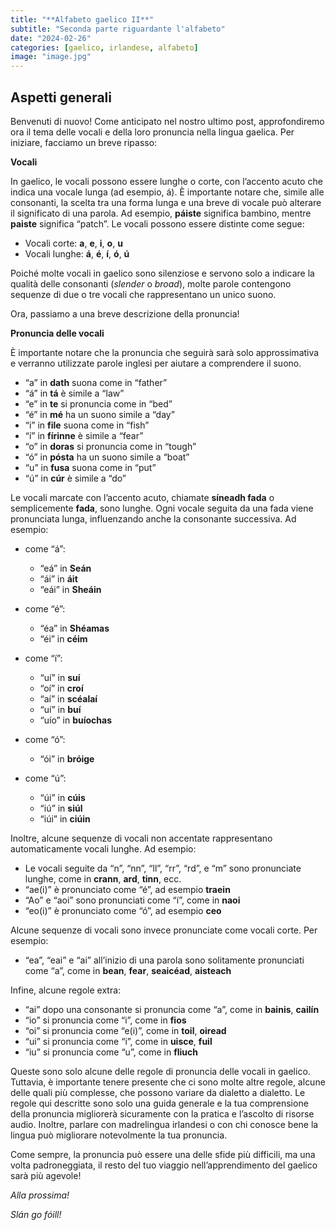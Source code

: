 ```yaml
---
title: "**Alfabeto gaelico II**"
subtitle: "Seconda parte riguardante l'alfabeto"
date: "2024-02-26"
categories: [gaelico, irlandese, alfabeto]
image: "image.jpg"
---
```


## Aspetti generali

Benvenuti di nuovo! Come anticipato nel nostro ultimo post, approfondiremo ora il tema delle vocali e della loro pronuncia nella lingua gaelica. Per iniziare, facciamo un breve ripasso:

**Vocali**

In gaelico, le vocali possono essere lunghe o corte, con l'accento acuto che indica una vocale lunga (ad esempio, á). È importante notare che, simile alle consonanti, la scelta tra una forma lunga e una breve di vocale può alterare il significato di una parola. Ad esempio, **páiste** significa bambino, mentre **paiste** significa "patch". Le vocali possono essere distinte come segue:

-   Vocali corte: **a**, **e**, **i**, **o**, **u**
-   Vocali lunghe: **á**, **é**, **í**, **ó**, **ú**

Poiché molte vocali in gaelico sono silenziose e servono solo a indicare la qualità delle consonanti (*slender* o *broad*), molte parole contengono sequenze di due o tre vocali che rappresentano un unico suono.

Ora, passiamo a una breve descrizione della pronuncia!

**Pronuncia delle vocali**

È importante notare che la pronuncia che seguirà sarà solo approssimativa e verranno utilizzate parole inglesi per aiutare a comprendere il suono.

-   "a" in **dath** suona come in "father"
-   "á" in **tá** è simile a "law"
-   "e" in **te** si pronuncia come in "bed"
-   "é" in **mé** ha un suono simile a "day"
-   "i" in **file** suona come in "fish"
-   "í" in **fírinne** è simile a "fear"
-   "o" in **doras** si pronuncia come in "tough"
-   "ó" in **pósta** ha un suono simile a "boat"
-   "u" in **fusa** suona come in "put"
-   "ú" in **cúr** è simile a "do"

Le vocali marcate con l'accento acuto, chiamate **síneadh fada** o semplicemente **fada**, sono lunghe. Ogni vocale seguita da una fada viene pronunciata lunga, influenzando anche la consonante successiva. Ad esempio:

-   come "á":

    -   "eá" in **Seán**
    -   "ái" in **áit**
    -   "eái" in **Sheáin**

-   come "é":

    -   "éa" in **Shéamas**
    -   "éi" in **céim**

-   come "í":

    -   "uí" in **suí**
    -   "oí" in **croí**
    -   "aí" in **scéalaí**
    -   "uí" in **buí**
    -   "uío" in **buíochas**

-   come "ó":

    -   "ói" in **bróige**

-   come "ú":

    -   "úi" in **cúis**
    -   "iú" in **siúl**
    -   "iúi" in **ciúin**

Inoltre, alcune sequenze di vocali non accentate rappresentano automaticamente vocali lunghe. Ad esempio:

-   Le vocali seguite da "n", "nn", "ll", "rr", "rd", e "m" sono pronunciate lunghe, come in **crann**, **ard**, **tinn**, ecc.
-   "ae(i)" è pronunciato come "é", ad esempio **traein**
-   "Ao" e "aoi" sono pronunciati come "í", come in **naoi**
-   "eo(i)" è pronunciato come "ó", ad esempio **ceo**

Alcune sequenze di vocali sono invece pronunciate come vocali corte. Per esempio:

-   "ea", "eai" e "ai" all'inizio di una parola sono solitamente pronunciati come "a", come in **bean**, **fear**, **seaicéad**, **aisteach**

Infine, alcune regole extra:

-   "ai" dopo una consonante si pronuncia come "a", come in **bainis**, **cailín**
-   "io" si pronuncia come "i", come in **fios**
-   "oi" si pronuncia come "e(i)", come in **toil**, **oiread**
-   "ui" si pronuncia come "i", come in **uisce**, **fuil**
-   "iu" si pronuncia come "u", come in **fliuch**

Queste sono solo alcune delle regole di pronuncia delle vocali in gaelico. Tuttavia, è importante tenere presente che ci sono molte altre regole, alcune delle quali più complesse, che possono variare da dialetto a dialetto. Le regole qui descritte sono solo una guida generale e la tua comprensione della pronuncia migliorerà sicuramente con la pratica e l'ascolto di risorse audio. Inoltre, parlare con madrelingua irlandesi o con chi conosce bene la lingua può migliorare notevolmente la tua pronuncia.

Come sempre, la pronuncia può essere una delle sfide più difficili, ma una volta padroneggiata, il resto del tuo viaggio nell'apprendimento del gaelico sarà più agevole!

*Alla prossima!*

*Slán go fóill!*
